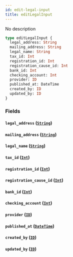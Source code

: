 ```yaml
---
id: edit-legal-input
title: editLegalInput
---
```


No description

```graphql
type editLegalInput {
  legal_address: String
  mailing_address: String
  legal_name: String
  tax_id: Int
  registration_id: Int
  registration_cause_id: Int
  bank_id: Int
  checking_account: Int
  provider: ID
  published_at: DateTime
  created_by: ID
  updated_by: ID
}
```

### Fields

#### `legal_address` ([`String`](/v1/scalars/string))

#### `mailing_address` ([`String`](/v1/scalars/string))

#### `legal_name` ([`String`](/v1/scalars/string))

#### `tax_id` ([`Int`](/v1/scalars/int))

#### `registration_id` ([`Int`](/v1/scalars/int))

#### `registration_cause_id` ([`Int`](/v1/scalars/int))

#### `bank_id` ([`Int`](/v1/scalars/int))

#### `checking_account` ([`Int`](/v1/scalars/int))

#### `provider` ([`ID`](/v1/scalars/id))

#### `published_at` ([`DateTime`](/v1/scalars/date-time))

#### `created_by` ([`ID`](/v1/scalars/id))

#### `updated_by` ([`ID`](/v1/scalars/id))

